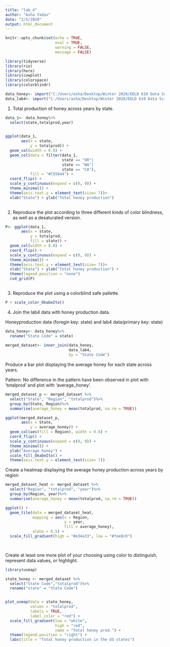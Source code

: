 ```yaml
---
title: "lab_4"
author: "Asha Yadav"
date: "2/5/2020"
output: html_document
---
```


```r
knitr::opts_chunk$set(echo = TRUE,
                      eval = TRUE,
                      warning = FALSE,
                      message = FALSE)
```
```r
library(tidyverse)
library(rio)
library(here)
library(cowplot)
library(colorspace)
library(colorblindr)


```
```r
data_honey<- import("C:/Users/asha/Desktop/Winter 2020/EDLD 610 Data Science 2/lab 4/data/honeyproduction.csv")
data_lab4<- import("C:/Users/asha/Desktop/Winter 2020/EDLD 610 Data Science 2/lab 4/data/lab4data.csv")

```
1. Total production of honey across years by state.

```r

data_1<- data_honey%>%
  select(state,totalprod,year)
  

ggplot(data_1, 
       aes(x = state,
           y = totalprod)) + 
  geom_col(width = 0.8) +
  geom_col(data = filter(data_1,
                         state == "OR"|
                         state == "WA"|
                         state == "CA"),
           fill = "#C55644") +
  coord_flip() +
  scale_y_continuous(expand = c(0, 0)) +
  theme_minimal() +
  theme(axis.text.y = element_text(size= 7))+
  xlab("State") + ylab("Total honey production")
  
```


2. Reproduce the plot according to three different kinds of color blindness, as well as a desaturated version.

```r
P<- ggplot(data_1, 
       aes(x = state,
           y = totalprod,
           fill = state)) + 
  geom_col(width = 0.8) +
  coord_flip() +
  scale_y_continuous(expand = c(0, 0)) +
  theme_minimal() +
  theme(axis.text.y = element_text(size= 7))+
  xlab("State") + ylab("Total honey production") +
  theme(legend.position = "none")
  cvd_grid(P)
  
```


3. Reproduce the plot using a colorblind safe pallette.

```r
P + scale_color_OkabeIto()

```

4. Join the lab4 data with honey production data.

Honeyproduction data (foregin key: state) and lab4 data(primary key: state)

```r
data_honey<- data_honey%>%
  rename("State Code" = state)
  
merged_dataset<- inner_join(data_honey,
                            data_lab4,
                            by = "State Code")
```

Produce a bar plot displaying the average honey for each state across years.

Pattern: No difference in the pattern have been observed in plot with 'totalprod' and  plot with 'average_honey'.

```r
merged_dataset_p <- merged_dataset %>%
  select("State", "Region", "totalprod")%>%
  group_by(State, Region)%>%
  summarise(average_honey = mean(totalprod, na.rm = TRUE))

ggplot(merged_dataset_p, 
       aes(x = State,
           y = average_honey)) +
  geom_col(aes(fill = Region), width = 0.8) +
  coord_flip() +
  scale_y_continuous(expand = c(0, 0)) +
  theme_minimal() +
  ylab("Average honey") +
  scale_fill_OkabeIto() +
  theme(axis.text.y = element_text(size= 7))

```

Create a heatmap displaying the average honey production across years by region

```r
merged_dataset_heat <- merged_dataset %>%
  select("Region", "totalprod", "year")%>%
  group_by(Region, year)%>%
  summarise(average_honey = mean(totalprod, na.rm = TRUE))

ggplot() +
  geom_tile(data = merged_dataset_heat,
            mapping = aes(x = Region,
                          y = year,
                          fill = average_honey),
            alpha = 0.5) +
  scale_fill_gradient(high = "#e34a33", low = "#fee8c8")

  
```

Create at least one more plot of your choosing using color to distinguish, represent data values, or highlight.

```r
library(usmap)

state_honey <- merged_dataset %>%
  select("State Code","totalprod")%>%
  rename("state" = "State Code")


plot_usmap(data = state_honey,
           values = "totalprod", 
           labels = TRUE,
           label_color = "red") +
  scale_fill_gradient(low = "white", 
                      high = "red", 
                      name = "Total honey prod.") +
  theme(legend.position = "right") +
  labs(title = "Total honey production in the US states")

```


